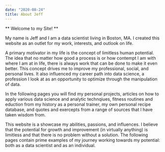 ```yaml
---
date: "2020-08-24"
title: About Jeff
---
```


** Welcome to my Site! **

My name is Jeff and I am a data scientist living in Boston, MA. I created this website as an outlet for my work, interests, and outlook on life. 

A primary motivator in my life is the concept of limitless human potential. The idea that no matter how good a process is or how contempt I am with where I am at in life, there is always work that can be done to make it even better. This concept drives me to improve my professional, social, and personal lives. It also influenced my career path into data science, a profession I look at as an opportunity to optimize through the manipulation of data.

In the following pages you will find my personal projects, articles on how to apply various data science and analytic technqiues, fitness routines and eduction from my history as a personal trainer, my own personal recipe database, and quotes and exercepts from a range of sources that I have taken wisdom from.

This website is a showcase my abilities, passions, and influences. I believe that the potential for growth and improvement (in virtually anything) is limitless and that there is no problem without a solution. The following pages contain prime examples of my journey working towards my potential: both as a data scientist and as an individual.


